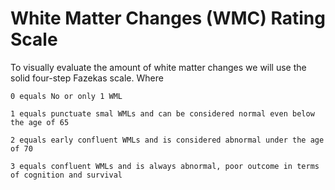 # White Matter Changes (WMC) Rating Scale {#wmc}
To visually evaluate the amount of white matter changes we will use the solid four-step Fazekas scale. Where

`0 equals No or only 1 WML`

`1 equals punctuate smal WMLs and can be considered normal even below the age of 65`

`2 equals early confluent WMLs and is considered abnormal under the age of 70`

`3 equals confluent WMLs and is always abnormal, poor outcome in terms of cognition and survival`


